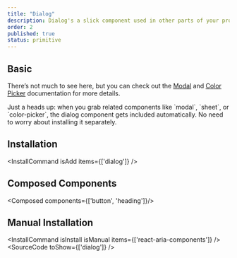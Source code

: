 ```yaml
---
title: "Dialog"
description: Dialog's a slick component used in other parts of your project that need dialog, like modal, sheet, color picker, and more.
order: 2
published: true
status: primitive
---
```


## Basic
There’s not much to see here, but you can check out the [Modal](/docs/components/overlays/modal) and [Color Picker](/docs/components/colors/color-picker) documentation for more details.

<Note>
  Just a heads up: when you grab related components like `modal`, `sheet`, or `color-picker`, the dialog component gets included automatically. No need to worry about installing it separately.
</Note>

## Installation
<InstallCommand isAdd items={['dialog']} />

## Composed Components
<Composed components={['button', 'heading']}/>

## Manual Installation
<InstallCommand isInstall isManual items={['react-aria-components']} />
<SourceCode toShow={['dialog']} />
